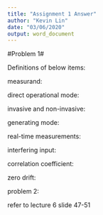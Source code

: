 ```yaml
---
title: "Assignment 1 Answer"
author: "Kevin Lin"
date: "03/06/2020"
output: word_document
---
```



#Problem 1#

Definitions of below items:

measurand:


direct operational mode:


invasive and non-invasive:


generating mode:

real-time measurements:

interfering input:

correlation coefficient:

zero drift:

problem 2:

refer to lecture 6 slide 47-51

